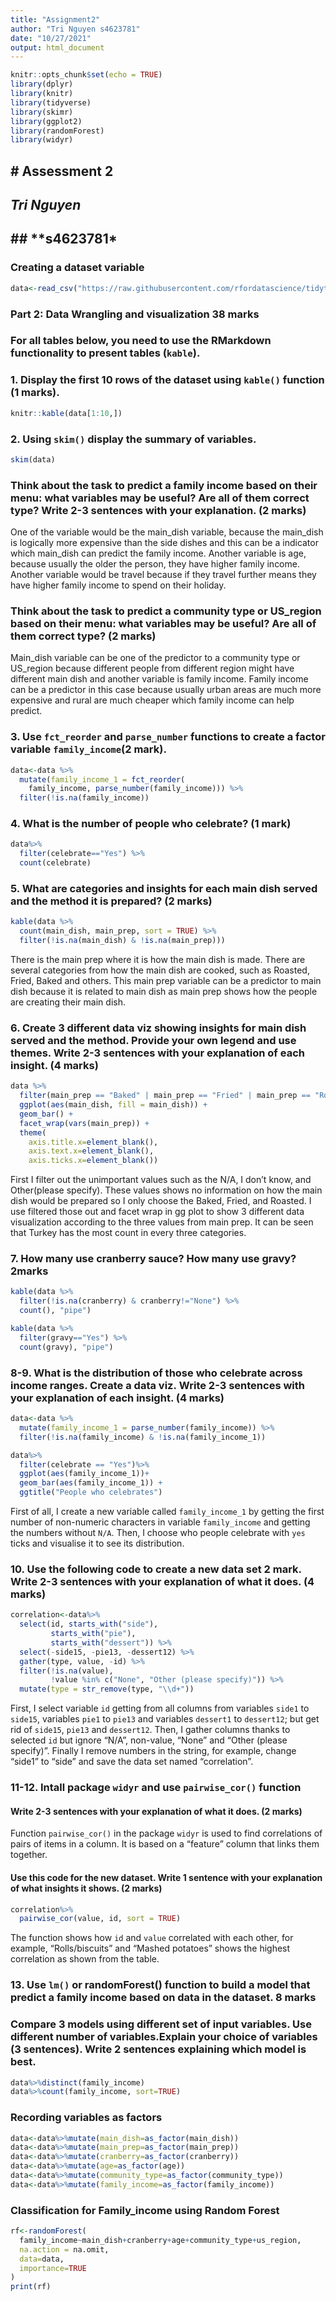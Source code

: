 ```yaml
---
title: "Assignment2"
author: "Tri Nguyen s4623781"
date: "10/27/2021"
output: html_document
---
```


```r
knitr::opts_chunk$set(echo = TRUE)
library(dplyr)
library(knitr)
library(tidyverse)
library(skimr)
library(ggplot2)
library(randomForest)
library(widyr)
```

# Assessment 2
---

## *Tri Nguyen*
## **s4623781*
---

### Creating a dataset variable
```r
data<-read_csv("https://raw.githubusercontent.com/rfordatascience/tidytuesday/master/data/2018/2018-11-20/thanksgiving_meals.csv")
```

### Part 2: Data Wrangling and visualization 38 marks
### For all tables below, you need to use the RMarkdown functionality to present tables (`kable`). 

### 1. Display the first 10 rows of the dataset using `kable()` function (1 marks). 
```r
knitr::kable(data[1:10,])
```

### 2. Using `skim()` display the summary of variables. 
```r
skim(data)
```

### Think about the task to predict a family income based on their menu: what variables may be useful? Are all of them correct type? Write 2-3 sentences with your explanation. (2 marks)
One of the variable would be the main_dish variable, because the main_dish is logically more expensive than the side dishes and this can be a indicator which main_dish can predict the family income. Another variable is age, because usually the older the person, they have higher family income. Another variable would be travel because if they travel further means they have higher family income to spend on their holiday.

### Think about the task to predict a community type or US_region based on their menu: what variables may be useful? Are all of them correct type? (2 marks)
Main_dish variable can be one of the predictor to a community type or US_region because different people from different region might have different main dish and another variable is family income. Family income can be a predictor in this case because usually urban areas are much more expensive and rural are much cheaper which family income can help predict.

### 3. Use `fct_reorder` and `parse_number` functions to create a factor variable `family_income`(2 mark).

```r
data<-data %>%
  mutate(family_income_1 = fct_reorder(
    family_income, parse_number(family_income))) %>%
  filter(!is.na(family_income))
```

### 4. What is the number of people who celebrate? (1 mark)
```r
data%>%
  filter(celebrate=="Yes") %>%
  count(celebrate)
```

### 5. What are categories and insights for each main dish served and the method it is prepared? (2 marks)
```r
kable(data %>%
  count(main_dish, main_prep, sort = TRUE) %>%
  filter(!is.na(main_dish) & !is.na(main_prep)))
```

There is the main prep where it is how the main dish is made. There are several categories from how the main dish are cooked, such as Roasted, Fried, Baked and others. This main prep variable can be a predictor to main dish because it is related to main dish as main prep shows how the people are creating their main dish.

### 6. Create 3 different data viz showing insights for main dish served and the method. Provide your own legend and use themes. Write 2-3 sentences with your explanation of each insight. (4 marks)
```r
data %>%
  filter(main_prep == "Baked" | main_prep == "Fried" | main_prep == "Roasted") %>%
  ggplot(aes(main_dish, fill = main_dish)) + 
  geom_bar() + 
  facet_wrap(vars(main_prep)) +
  theme(
    axis.title.x=element_blank(), 
    axis.text.x=element_blank(), 
    axis.ticks.x=element_blank())
```
First I filter out the unimportant values such as the N/A, I don't know, and Other(please specify). These values shows no information on how the main dish would be prepared so I only choose the Baked, Fried, and Roasted. I use filtered those out and facet wrap in gg plot to show 3 different data visualization according to the three values from main prep. It can be seen that Turkey has the most count in every three categories.

### 7. How many use cranberry sauce? How many use gravy? 2marks
```r
kable(data %>%
  filter(!is.na(cranberry) & cranberry!="None") %>%
  count(), "pipe")

kable(data %>%
  filter(gravy=="Yes") %>%
  count(gravy), "pipe")
```

### 8-9. What is the distribution of those who celebrate across income ranges. Create a data viz. Write 2-3 sentences with your explanation of each insight. (4 marks)
```r
data<-data %>%
  mutate(family_income_1 = parse_number(family_income)) %>%
  filter(!is.na(family_income) & !is.na(family_income_1))

data%>%
  filter(celebrate == "Yes")%>%
  ggplot(aes(family_income_1))+ 
  geom_bar(aes(family_income_1)) +
  ggtitle("People who celebrates")

```
First of all, I create a new variable called `family_income_1` by getting the first number of non-numeric characters in variable `family_income` and getting the numbers without `N/A`. Then, I choose who people celebrate with `yes` ticks and visualise it to see its distribution.

### 10. Use the following code to create a new data set 2 mark. Write 2-3 sentences with your explanation of what it does. (4 marks)

```r
correlation<-data%>%
  select(id, starts_with("side"),
         starts_with("pie"),
         starts_with("dessert")) %>%
  select(-side15, -pie13, -dessert12) %>%
  gather(type, value, -id) %>%
  filter(!is.na(value),
         !value %in% c("None", "Other (please specify)")) %>%
  mutate(type = str_remove(type, "\\d+"))
```

First, I select variable `id` getting from all columns from variables `side1` to `side15`, variables `pie1` to `pie13` and variables `dessert1` to `dessert12`; but get rid of `side15`, `pie13` and `dessert12`. Then, I gather columns thanks to selected `id` but ignore "N/A", non-value, "None" and "Other (please specify)". Finally I remove numbers in the string, for example, change "side1" to "side" and save the data set named "correlation". 

### 11-12. Intall package `widyr` and use `pairwise_cor()` function
#### Write 2-3 sentences with your explanation of what it does. (2 marks)
Function `pairwise_cor()` in the package `widyr` is used to find correlations of pairs of items in a column. It is based on a "feature" column that links them together. 

#### Use this code for the new dataset. Write 1 sentence with your explanation of what insights it shows. (2 marks)

```r
correlation%>%
  pairwise_cor(value, id, sort = TRUE)
```
The function shows how `id` and `value` correlated with each other, for example, "Rolls/biscuits" and "Mashed potatoes" shows the highest correlation as shown from the table.

### 13. Use `lm()` or randomForest() function to build a model that predict a family income based on data in the dataset. 8 marks
### Compare 3 models using different set of input variables. Use different number of variables.Explain your choice of variables (3 sentences). Write 2 sentences explaining which model is best.

```r
data%>%distinct(family_income)
data%>%count(family_income, sort=TRUE)
```

### Recording variables as factors

```r
data<-data%>%mutate(main_dish=as_factor(main_dish))
data<-data%>%mutate(main_prep=as_factor(main_prep))
data<-data%>%mutate(cranberry=as_factor(cranberry))
data<-data%>%mutate(age=as_factor(age))
data<-data%>%mutate(community_type=as_factor(community_type))
data<-data%>%mutate(family_income=as_factor(family_income))
```


### Classification for Family_income using Random Forest 
```r
rf<-randomForest(
  family_income~main_dish+cranberry+age+community_type+us_region, 
  na.action = na.omit,
  data=data,
  importance=TRUE
)
print(rf)
```
